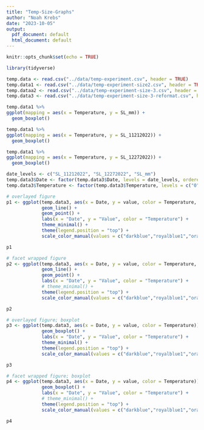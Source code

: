 ```yaml
---
title: "Temp-Size-Graphs"
author: "Noah Krebs"
date: "2023-10-05"
output:
  pdf_document: default
  html_document: default
---
```


```r
knitr::opts_chunk$set(echo = TRUE)
```

```r
library(tidyverse)

```

```r
temp.data <- read.csv("../data/temp-experiment.csv", header = TRUE)
temp.data1 <- read.csv("../data/temp-experiment-size2.csv", header = TRUE)
temp.dataa2 <- read.csv("../data/temp-experiment-size-3.csv", header = TRUE)
temp.data3 <- read.csv("../data/temp-experiment-size-3-reformat.csv", header = TRUE)
```

```r
temp.data1 %>%
ggplot(mapping = aes(x = Temperature, y = SL_mm)) + 
  geom_boxplot()
```

```r
temp.data1 %>%
ggplot(mapping = aes(x = Temperature, y = SL_11212022)) + 
  geom_boxplot()
```

```r
temp.data1 %>%
ggplot(mapping = aes(x = Temperature, y = SL_12272022)) + 
  geom_boxplot()
```


```r

date_levels <- c("SL_11212022", "SL_12272022", "SL_mm")
temp.data3$Date <- factor(temp.data3$Date, levels = date_levels, ordered=TRUE)
temp.data3$Temperature <- factor(temp.data3$Temperature, levels = c("0","5","9","16"))

# overlayed figure
p1 <- ggplot(temp.data3, aes(x = Date, y = value, color = Temperature, group = Microchip_ID)) +
             geom_line() +
             geom_point() +
             labs(x = "Date", y = "Value", color = "Temperature") +
             theme_minimal() +
             theme(legend.position = "top") + 
             scale_color_manual(values = c("darkblue","royalblue1","orangered1","darkred"))

p1
```
```r
# facet wrapped figure
p2 <- ggplot(temp.data3, aes(x = Date, y = value, color = Temperature, group = Microchip_ID)) +
             geom_line() +
             geom_point() +
             labs(x = "Date", y = "Value", color = "Temperature") +
             # theme_minimal() +
             theme(legend.position = "top") + 
             scale_color_manual(values = c("darkblue","royalblue1","orangered1","darkred")) + facet_wrap(~ Temperature)

p2
```
```r
# overlayed figure; boxplot
p3 <- ggplot(temp.data3, aes(x = Date, y = value, color = Temperature)) +
             geom_boxplot() +
             labs(x = "Date", y = "Value", color = "Temperature") +
             theme_minimal() +
             theme(legend.position = "top") + 
             scale_color_manual(values = c("darkblue","royalblue1","orangered1","darkred"))

p3

# facet wrapped figure; boxplot
p4 <- ggplot(temp.data3, aes(x = Date, y = value, color = Temperature)) +
             geom_boxplot() +
             labs(x = "Date", y = "Value", color = "Temperature") +
             # theme_minimal() +
             theme(legend.position = "top") + 
             scale_color_manual(values = c("darkblue","royalblue1","orangered1","darkred")) + facet_wrap(~ Temperature)

p4
```

